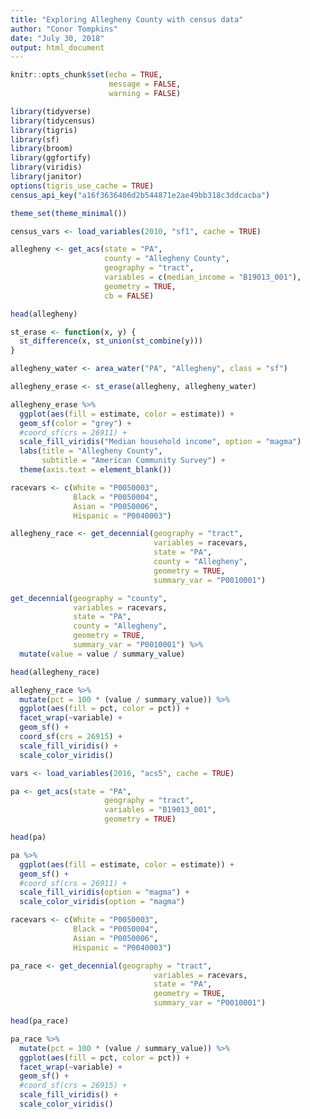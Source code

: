 ```yaml
---
title: "Exploring Allegheny County with census data"
author: "Conor Tompkins"
date: "July 30, 2018"
output: html_document
---
```


```r
knitr::opts_chunk$set(echo = TRUE,
                      message = FALSE, 
                      warning = FALSE)
```

```r
library(tidyverse)
library(tidycensus)
library(tigris)
library(sf)
library(broom)
library(ggfortify)
library(viridis)
library(janitor)
options(tigris_use_cache = TRUE)
census_api_key("a16f3636406d2b544871e2ae49bb318c3ddcacba")

theme_set(theme_minimal())

census_vars <- load_variables(2010, "sf1", cache = TRUE)
```

```r
allegheny <- get_acs(state = "PA", 
                     county = "Allegheny County", 
                     geography = "tract", 
                     variables = c(median_income = "B19013_001"), 
                     geometry = TRUE,
                     cb = FALSE)

head(allegheny)
```

```r
st_erase <- function(x, y) {
  st_difference(x, st_union(st_combine(y)))
}

allegheny_water <- area_water("PA", "Allegheny", class = "sf")

allegheny_erase <- st_erase(allegheny, allegheny_water)

allegheny_erase %>%
  ggplot(aes(fill = estimate, color = estimate)) + 
  geom_sf(color = "grey") + 
  #coord_sf(crs = 26911) + 
  scale_fill_viridis("Median household income", option = "magma")
  labs(title = "Allegheny County",
       subtitle = "American Community Survey") +
  theme(axis.text = element_blank())
```

```r
racevars <- c(White = "P0050003", 
              Black = "P0050004", 
              Asian = "P0050006", 
              Hispanic = "P0040003")

allegheny_race <- get_decennial(geography = "tract", 
                                variables = racevars,
                                state = "PA", 
                                county = "Allegheny", 
                                geometry = TRUE,
                                summary_var = "P0010001") 

get_decennial(geography = "county", 
              variables = racevars,
              state = "PA", 
              county = "Allegheny", 
              geometry = TRUE,
              summary_var = "P0010001") %>% 
  mutate(value = value / summary_value)

head(allegheny_race)
```

```r
allegheny_race %>%
  mutate(pct = 100 * (value / summary_value)) %>%
  ggplot(aes(fill = pct, color = pct)) +
  facet_wrap(~variable) +
  geom_sf() +
  coord_sf(crs = 26915) + 
  scale_fill_viridis() +
  scale_color_viridis()
```

```r
vars <- load_variables(2016, "acs5", cache = TRUE)
```

```r
pa <- get_acs(state = "PA",
                     geography = "tract", 
                     variables = "B19013_001", 
                     geometry = TRUE)

head(pa)
```
```r
pa %>%
  ggplot(aes(fill = estimate, color = estimate)) + 
  geom_sf() + 
  #coord_sf(crs = 26911) + 
  scale_fill_viridis(option = "magma") + 
  scale_color_viridis(option = "magma")
```
```r
racevars <- c(White = "P0050003", 
              Black = "P0050004", 
              Asian = "P0050006", 
              Hispanic = "P0040003")

pa_race <- get_decennial(geography = "tract", 
                                variables = racevars,
                                state = "PA", 
                                geometry = TRUE,
                                summary_var = "P0010001") 

head(pa_race)
```

```r
pa_race %>%
  mutate(pct = 100 * (value / summary_value)) %>%
  ggplot(aes(fill = pct, color = pct)) +
  facet_wrap(~variable) +
  geom_sf() +
  #coord_sf(crs = 26915) + 
  scale_fill_viridis() +
  scale_color_viridis()
```